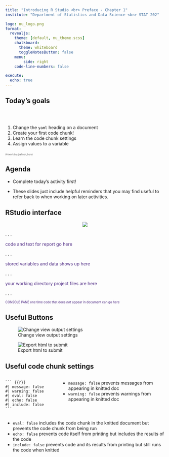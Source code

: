 ```yaml
---
title: "Introducing R Studio <br> Preface - Chapter 1"
institute: "Department of Statistics and Data Science <br> STAT 202"

logo: nu_logo.png
format: 
  revealjs:
    theme: [default, nu_theme.scss]
    chalkboard:
      theme: whiteboard
      toggleNotesButton: false
    menu:
        side: right
    code-line-numbers: false

execute:
  echo: true
---
```


## Today's goals {background-image="images_horst/horst_rstudio_air.png" background-size="400px" background-opacity="50%" background-position="80% 50%"}

<br/>

::: columns
::: {.column width="60%"}
1.  Change the `yaml` heading on a document
2.  Create your first code chunk!
3.  Learn the code chunk settings
4.  Assign values to a variable
:::
:::

::: {.absolute top="77%" left="85%" width="500"}
::: {style="opacity:0.75; font-size: 0.5em"}
Artwork by @allison_horst
:::
:::

<!-- ::: footer -->

<!-- Artwork by @allison_horst -->

<!-- ::: -->

## Agenda

-   Complete today's activity first!

-   These slides just include helpful reminders that you may find useful to refer back to when working on later activities.

## RStudio interface

::: {.absolute top="10%" left="0" width="1031" height="529"}
::: {style="text-align: center"}
![](images_lecture/rstudio_interface.png)
:::
:::

. . .

::: {.absolute top="30%" left="22%" width="300"}
::: {style="color: #4E2A84"}
code and text for report go here
:::
:::

. . .

::: {.absolute top="30%" left="55%"}
::: {style="color: #4E2A84"}
stored variables and data shows up here
:::
:::

. . .

::: {.absolute top="85%" left="55%"}
::: {style="color: #4E2A84"}
your working directory project files are here
:::
:::

. . .

::: {.absolute top="90%" left="0%" width="500"}
::: {style="color: #4E2A84; font-size: 0.7em"}
CONSOLE PANE one time code that does *not* appear in document can go here
:::
:::

## Useful Buttons

::: {layout="[50,50]"}
![Change view output settings](images_lecture/rstudio_viewer.png)

![Export html to submit](images_lecture/rstudio_export.png)
:::

## Useful code chunk settings {.scrollable}

::: columns
::: {.column width="32%"}
````         
``` {{r}}
#| message: false
#| warning: false
#| eval: false
#| echo: false
#| include: false
```
````
:::

::: {.column width="68%"}
-   `message: false` prevents messages from appearing in knitted doc
-   `warning: false` prevents warnings from appearing in knitted doc
:::
:::

-   `eval: false` includes the code chunk in the knitted document but prevents the code chunk from being run
-   `echo: false` prevents code itself from printing but includes the results of the code
-   `include: false` prevents code and its results from printing but still runs the code when knitted
